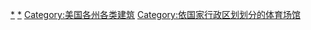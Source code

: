[[Category:美国体育场地|*]]
[[Category:美國各州體育|*]]
[[Category:美国各州各类建筑|Category:美国各州各类建筑]]
[[Category:依国家行政区划划分的体育场馆|Category:依国家行政区划划分的体育场馆]]